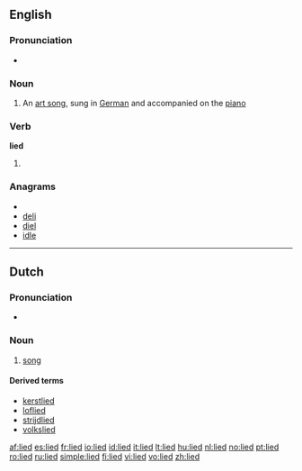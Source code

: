 {{also|Lied}}
==English==

===Pronunciation===
* {{IPA|/'laɪd/}}

===Noun===
{{wikipedia}}
{{en-noun|lieder}}

# {{music}} An [[art song]], sung in [[German]] and accompanied on the [[piano]]

===Verb===
'''lied'''

# {{past of|[[lie]]}}

===Anagrams===
* {{alphagram|deil}}
* [[deli#English|deli]]
* [[diel#English|diel]]
* [[idle#English|idle]]

----

==Dutch==
{{wikipedia|lang=nl}}

===Pronunciation===
* {{audio-IPA|Nl-lied.ogg|/lit/|lang=nl}}

===Noun===
{{nl-noun|g=n|liederen|liedje}}

# [[song]]

====Derived terms====
{{top4}}
* [[kerstlied]]
* [[loflied]]
* [[strijdlied]]
* [[volkslied]]
{{bottom}}

[[af:lied]]
[[es:lied]]
[[fr:lied]]
[[io:lied]]
[[id:lied]]
[[it:lied]]
[[lt:lied]]
[[hu:lied]]
[[nl:lied]]
[[no:lied]]
[[pt:lied]]
[[ro:lied]]
[[ru:lied]]
[[simple:lied]]
[[fi:lied]]
[[vi:lied]]
[[vo:lied]]
[[zh:lied]]